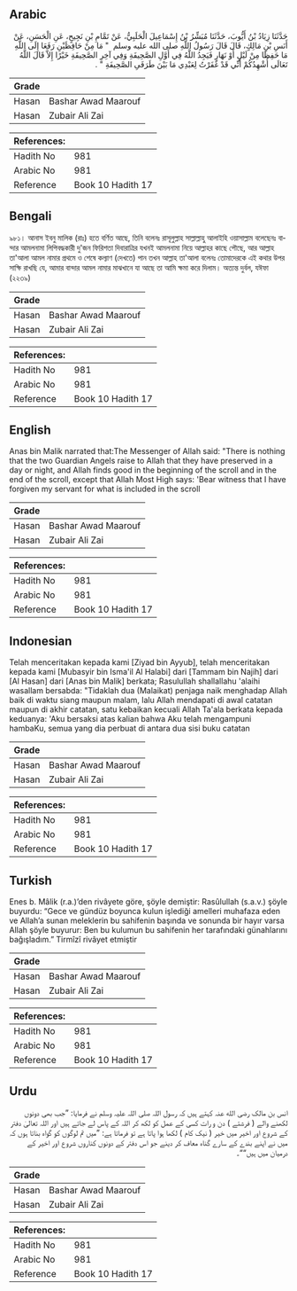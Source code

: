 ## Arabic


<div dir="rtl" lang="ar" style={{fontSize:'larger',backgroundColor:'#f8f9fa',padding:20}}>
حَدَّثَنَا زِيَادُ بْنُ أَيُّوبَ، حَدَّثَنَا مُبَشِّرُ بْنُ إِسْمَاعِيلَ الْحَلَبِيُّ، عَنْ تَمَّامِ بْنِ نَجِيحٍ، عَنِ الْحَسَنِ، عَنْ أَنَسِ بْنِ مَالِكٍ، قَالَ قَالَ رَسُولُ اللَّهِ صلى الله عليه وسلم ‏ "‏ مَا مِنْ حَافِظَيْنِ رَفَعَا إِلَى اللَّهِ مَا حَفِظَا مِنْ لَيْلٍ أَوْ نَهَارٍ فَيَجِدُ اللَّهُ فِي أَوَّلِ الصَّحِيفَةِ وَفِي آخِرِ الصَّحِيفَةِ خَيْرًا إِلاَّ قَالَ اللَّهُ تَعَالَى أُشْهِدُكُمْ أَنِّي قَدْ غَفَرْتُ لِعَبْدِي مَا بَيْنَ طَرَفَىِ الصَّحِيفَةِ ‏"‏ ‏.‏
</div>
<div style={{backgroundColor:'#f8f9fa',padding:20, marginBottom: 10}}><table> <thead> <tr> <th>Grade</th> <th></th> </tr> </thead> <tbody> <tr><td>Hasan</td><td>Bashar Awad Maarouf</td></tr><tr><td>Hasan</td><td>Zubair Ali Zai</td></tr></tbody></table><table> <thead> <tr> <th>References:</th> <th></th> </tr> </thead> <tbody><tr><td>Hadith No</td><td>981</td></tr><tr><td>Arabic No</td><td>981</td></tr><tr><td>Reference</td><td>Book 10 Hadith 17</td></tr></tbody></table></div>

## Bengali


<div dir="ltr" lang="bn" style={{fontSize:'larger',backgroundColor:'#f8f9fa',padding:20}}>
৯৮১। আনাস ইবনু মালিক (রাঃ) হতে বর্ণিত আছে, তিনি বলেনঃ রাসূলুল্লাহ সাল্লাল্লাহু আলাইহি ওয়াসাল্লাম বলেছেনঃ বান্দার আমলনামা লিপিবদ্ধকারী দু'জন ফিরিশতা দিবারাত্রির যখনই আমলনামা নিয়ে আল্লাহর কাছে পৌছে, আর আল্লাহ তা'আলা আমল নামার প্রথমে ও শেষে কল্যাণ (দেখতে) পান তখন আল্লাহ তা'আলা বলেনঃ তোমাদেরকে এই কথার উপর সাক্ষি রাখছি যে, আমার বান্দার আমল নামার মাঝখানে যা আছে তা আমি ক্ষমা করে দিলাম। অত্যন্ত দুর্বল, যঈফা (২২৩৯)
</div>
<div style={{backgroundColor:'#f8f9fa',padding:20, marginBottom: 10}}><table> <thead> <tr> <th>Grade</th> <th></th> </tr> </thead> <tbody> <tr><td>Hasan</td><td>Bashar Awad Maarouf</td></tr><tr><td>Hasan</td><td>Zubair Ali Zai</td></tr></tbody></table><table> <thead> <tr> <th>References:</th> <th></th> </tr> </thead> <tbody><tr><td>Hadith No</td><td>981</td></tr><tr><td>Arabic No</td><td>981</td></tr><tr><td>Reference</td><td>Book 10 Hadith 17</td></tr></tbody></table></div>

## English


<div dir="ltr" lang="en" style={{fontSize:'larger',backgroundColor:'#f8f9fa',padding:20}}>
Anas bin Malik narrated that:The Messenger of Allah said: "There is nothing that the two Guardian Angels raise to Allah that they have preserved in a day or night, and Allah finds good in the beginning of the scroll and in the end of the scroll, except that Allah Most High says: 'Bear witness that I have forgiven my servant for what is included in the scroll
</div>
<div style={{backgroundColor:'#f8f9fa',padding:20, marginBottom: 10}}><table> <thead> <tr> <th>Grade</th> <th></th> </tr> </thead> <tbody> <tr><td>Hasan</td><td>Bashar Awad Maarouf</td></tr><tr><td>Hasan</td><td>Zubair Ali Zai</td></tr></tbody></table><table> <thead> <tr> <th>References:</th> <th></th> </tr> </thead> <tbody><tr><td>Hadith No</td><td>981</td></tr><tr><td>Arabic No</td><td>981</td></tr><tr><td>Reference</td><td>Book 10 Hadith 17</td></tr></tbody></table></div>

## Indonesian


<div dir="ltr" lang="id" style={{fontSize:'larger',backgroundColor:'#f8f9fa',padding:20}}>
Telah menceritakan kepada kami [Ziyad bin Ayyub], telah menceritakan kepada kami [Mubasyir bin Isma'il Al Halabi] dari [Tammam bin Najih] dari [Al Hasan] dari [Anas bin Malik] berkata; Rasulullah shallallahu 'alaihi wasallam bersabda: "Tidaklah dua (Malaikat) penjaga naik menghadap Allah baik di waktu siang maupun malam, lalu Allah mendapati di awal catatan maupun di akhir catatan, satu kebaikan kecuali Allah Ta'ala berkata kepada keduanya: 'Aku bersaksi atas kalian bahwa Aku telah mengampuni hambaKu, semua yang dia perbuat di antara dua sisi buku catatan
</div>
<div style={{backgroundColor:'#f8f9fa',padding:20, marginBottom: 10}}><table> <thead> <tr> <th>Grade</th> <th></th> </tr> </thead> <tbody> <tr><td>Hasan</td><td>Bashar Awad Maarouf</td></tr><tr><td>Hasan</td><td>Zubair Ali Zai</td></tr></tbody></table><table> <thead> <tr> <th>References:</th> <th></th> </tr> </thead> <tbody><tr><td>Hadith No</td><td>981</td></tr><tr><td>Arabic No</td><td>981</td></tr><tr><td>Reference</td><td>Book 10 Hadith 17</td></tr></tbody></table></div>

## Turkish


<div dir="ltr" lang="tr" style={{fontSize:'larger',backgroundColor:'#f8f9fa',padding:20}}>
Enes b. Mâlik (r.a.)’den rivâyete göre, şöyle demiştir: Rasûlullah (s.a.v.) şöyle buyurdu: “Gece ve gündüz boyunca kulun işlediği amelleri muhafaza eden ve Allah’a sunan meleklerin bu sahifenin başında ve sonunda bir hayır varsa Allah şöyle buyurur: Ben bu kulumun bu sahifenin her tarafındaki günahlarını bağışladım.” Tirmîzî rivâyet etmiştir
</div>
<div style={{backgroundColor:'#f8f9fa',padding:20, marginBottom: 10}}><table> <thead> <tr> <th>Grade</th> <th></th> </tr> </thead> <tbody> <tr><td>Hasan</td><td>Bashar Awad Maarouf</td></tr><tr><td>Hasan</td><td>Zubair Ali Zai</td></tr></tbody></table><table> <thead> <tr> <th>References:</th> <th></th> </tr> </thead> <tbody><tr><td>Hadith No</td><td>981</td></tr><tr><td>Arabic No</td><td>981</td></tr><tr><td>Reference</td><td>Book 10 Hadith 17</td></tr></tbody></table></div>

## Urdu


<div dir="rtl" lang="ur" style={{fontSize:'larger',backgroundColor:'#f8f9fa',padding:20}}>
انس بن مالک رضی الله عنہ کہتے ہیں کہ رسول اللہ صلی اللہ علیہ وسلم نے فرمایا: ”جب بھی دونوں لکھنے والے ( فرشتے ) دن و رات کسی کے عمل کو لکھ کر اللہ کے پاس لے جاتے ہیں اور اللہ تعالیٰ دفتر کے شروع اور اخیر میں خیر ( نیک کام ) لکھا ہوا پاتا ہے تو فرماتا ہے: ”میں تم لوگوں کو گواہ بناتا ہوں کہ میں نے اپنے بندے کے سارے گناہ معاف کر دینے جو اس دفتر کے دونوں کناروں شروع اور اخیر کے درمیان میں ہیں““۔
</div>
<div style={{backgroundColor:'#f8f9fa',padding:20, marginBottom: 10}}><table> <thead> <tr> <th>Grade</th> <th></th> </tr> </thead> <tbody> <tr><td>Hasan</td><td>Bashar Awad Maarouf</td></tr><tr><td>Hasan</td><td>Zubair Ali Zai</td></tr></tbody></table><table> <thead> <tr> <th>References:</th> <th></th> </tr> </thead> <tbody><tr><td>Hadith No</td><td>981</td></tr><tr><td>Arabic No</td><td>981</td></tr><tr><td>Reference</td><td>Book 10 Hadith 17</td></tr></tbody></table></div>